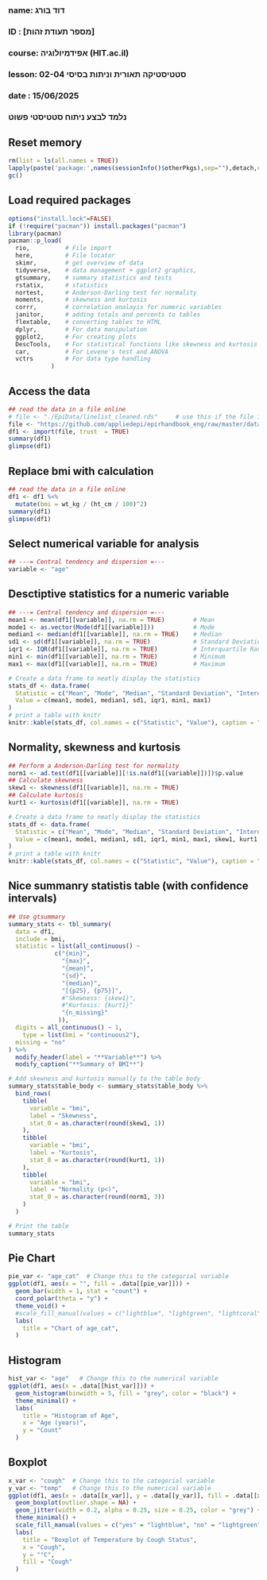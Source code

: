###
### name: דוד בורג
### ID  : [מספר תעודת זהות]
### course: אפידמיולוגיה (HIT.ac.il)
### lesson: סטטיסטיקה תאורית וניתות בסיסי 02-04   
### date  : 15/06/2025
###  
###  נלמד לבצע ניתוח סטטיסטי פשוט
###


## Reset memory
```{r setup-packages, include false}
rm(list = ls(all.names = TRUE))
lapply(paste('package:',names(sessionInfo()$otherPkgs),sep=""),detach,character.only=TRUE,unload=TRUE,force=TRUE)
gc()
```

## Load required packages
```{r load-packages, include false}  
options("install.lock"=FALSE)
if (!require("pacman")) install.packages("pacman")
library(pacman)
pacman::p_load(
  rio,          # File import
  here,         # File locator
  skimr,        # get overview of data
  tidyverse,    # data management + ggplot2 graphics, 
  gtsummary,    # summary statistics and tests
  rstatix,      # statistics
  nortest,      # Anderson-Darling test for normality
  moments,      # skewness and kurtosis
  corrr,        # correlation analayis for numeric variables
  janitor,      # adding totals and percents to tables
  flextable,    # converting tables to HTML
  dplyr,        # For data manipulation
  ggplot2,      # For creating plots
  DescTools,    # For statistical functions like skewness and kurtosis
  car,          # For Levene's test and ANOVA
  vctrs         # For data type handling
            )
```

## Access the data
```{r read-data, echo=FALSE}
## read the data in a file online
# file <- "./EpiData/linelist_cleaned.rds"     # use this if the file is on your computer
file <- "https://github.com/appliedepi/epirhandbook_eng/raw/master/data/case_linelists/linelist_cleaned.rds"
df1 <- import(file, trust  = TRUE)
summary(df1)
glimpse(df1)
```

## Replace bmi with calculation
```{r read-data, echo=FALSE}
## read the data in a file online
df1 <- df1 %<%
  mutate(bmi = wt_kg / (ht_cm / 100)^2)
summary(df1)
glimpse(df1)
```

## Select numerical variable for analysis
```{r descriptives, echo=TRUE}
## ---= Central tendency and dispersion =---
variable <- "age"
```

## Desctiptive statistics for a numeric variable
```{r descriptives, echo=TRUE}
## ---= Central tendency and dispersion =---
mean1 <- mean(df1[[variable]], na.rm = TRUE)        # Mean
mode1 <- as.vector(Mode(df1[[variable]]))           # Mode
median1 <- median(df1[[variable]], na.rm = TRUE)    # Median
sd1 <- sd(df1[[variable]], na.rm = TRUE)            # Standard Deviation
iqr1 <- IQR(df1[[variable]], na.rm = TRUE)          # Interquartile Range
min1 <- min(df1[[variable]], na.rm = TRUE)          # Minimum
max1 <- max(df1[[variable]], na.rm = TRUE)          # Maximum

# Create a data frame to neatly display the statistics
stats_df <- data.frame(
  Statistic = c("Mean", "Mode", "Median", "Standard Deviation", "Interquartile Range", "Minimum", "Maximum"),
  Value = c(mean1, mode1, median1, sd1, iqr1, min1, max1)
)
# print a table with knitr
knitr::kable(stats_df, col.names = c("Statistic", "Value"), caption = "Summary Statistics")
```

## Normality, skewness and kurtosis
```{r read-data, echo=FALSE}
## Perform a Anderson-Darling test for normality
norm1 <- ad.test(df1[[variable]][!is.na(df1[[variable]])])$p.value
## Calculate skewness
skew1 <- skewness(df1[[variable]], na.rm = TRUE)
## Calculate kurtosis
kurt1 <- kurtosis(df1[[variable]], na.rm = TRUE)

# Create a data frame to neatly display the statistics
stats_df <- data.frame(
  Statistic = c("Mean", "Mode", "Median", "Standard Deviation", "Interquartile Range", "Minimum", "Maximum", "Skewnees", "Kurtosis", "Normality (p<)"),
  Value = c(mean1, mode1, median1, sd1, iqr1, min1, max1, skew1, kurt1, norm1)
)
# print a table with knitr
knitr::kable(stats_df, col.names = c("Statistic", "Value"), caption = "Summary Statistics")
```

## Nice summanry statistis table (with confidence intervals)
```{r nice-table, echo=TRUE}
## Use gtsummary
summary_stats <- tbl_summary(
  data = df1,
  include = bmi,
  statistic = list(all_continuous() ~
             c("{min}",
               "{max}",
               "{mean}",
               "{sd}",
               "{median}",
               "[{p25}, {p75}]", 
               #"Skewness: {skew1}",
               #"Kurtosis: {kurt1}"
               "{n_missing}"
              )),
  digits = all_continuous() ~ 1,
    type = list(bmi = "continuous2"),
  missing = "no"
) %>%
  modify_header(label = "**Variable**") %>%
  modify_caption("**Summary of BMI**")

# Add skewness and kurtosis manually to the table body
summary_stats$table_body <- summary_stats$table_body %>%
  bind_rows(
    tibble(
      variable = "bmi",
      label = "Skewness",
      stat_0 = as.character(round(skew1, 1))
    ),
    tibble(
      variable = "bmi",
      label = "Kurtosis",
      stat_0 = as.character(round(kurt1, 1))
    ),
    tibble(
      variable = "bmi",
      label = "Normality (p<)",
      stat_0 = as.character(round(norm1, 3))
    )
  )  

# Print the table
summary_stats
```


## Pie Chart 
```{r pie, echo=TRUE}
pie_var <- "age_cat"  # Change this to the categorial variable
ggplot(df1, aes(x = "", fill = .data[[pie_var]])) +
  geom_bar(width = 1, stat = "count") +
  coord_polar(theta = "y") +
  theme_void() +
  #scale_fill_manual(values = c("lightblue", "lightgreen", "lightcoral", "lightgoldenrodyellow", "lightpink")) +
  labs(
    title = "Chart of age_cat",
  )
```

## Histogram
```{r histogram, echo=TRUE}
hist_var <- "age"   # Change this to the numerical variable
ggplot(df1, aes(x = .data[[hist_var]])) +
  geom_histogram(binwidth = 5, fill = "grey", color = "black") +
  theme_minimal() +
  labs(
    title = "Histogram of Age",
    x = "Age (years)",
    y = "Count"
  )
```


## Boxplot
```{r boxplot, echo=TRUE}
x_var <- "cough"  # Change this to the categorial variable
y_var <- "temp"   # Change this to the numerical variable
ggplot(df1, aes(x = .data[[x_var]], y = .data[[y_var]], fill = .data[[x_var]])) +
  geom_boxplot(outlier.shape = NA) +
  geom_jitter(width = 0.2, alpha = 0.25, size = 0.25, color = "grey") +
  theme_minimal() +
  scale_fill_manual(values = c("yes" = "lightblue", "no" = "lightgreen", "unknown" = "lightgray")) +
  labs(
    title = "Boxplot of Temperature by Cough Status",
    x = "Cough",
    y = "°C",
    fill = "Cough"
  )
```
